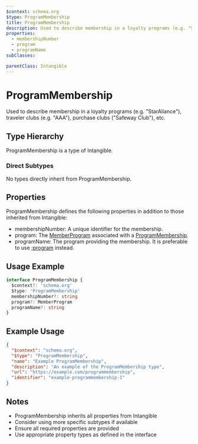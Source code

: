 ```yaml
---
$context: schema.org
$type: ProgramMembership
title: ProgramMembership
description: Used to describe membership in a loyalty programs (e.g. "StarAliance"), traveler clubs (e.g. "AAA"), purchase clubs ("Safeway Club"), etc.
properties:
  - membershipNumber
  - program
  - programName
subClasses:

parentClass: Intangible
---
```


# ProgramMembership

Used to describe membership in a loyalty programs (e.g. "StarAliance"), traveler clubs (e.g. "AAA"), purchase clubs ("Safeway Club"), etc.

## Type Hierarchy

ProgramMembership is a type of Intangible.

### Direct Subtypes

No types directly inherit from ProgramMembership.

## Properties

ProgramMembership defines the following properties in addition to those inherited from Intangible:

- membershipNumber: A unique identifier for the membership.
- program: The [MemberProgram](https://schema.org/MemberProgram) associated with a [ProgramMembership](https://schema.org/ProgramMembership).
- programName: The program providing the membership. It is preferable to use [:program](https://schema.org/program) instead.

## Usage Example

```typescript
interface ProgramMembership {
  $context?: 'schema.org'
  $type: 'ProgramMembership'
  membershipNumber?: string
  program?: MemberProgram
  programName?: string
}
```

## Example Usage

```json
{
  "$context": "schema.org",
  "$type": "ProgramMembership",
  "name": "Example ProgramMembership",
  "description": "An example of the ProgramMembership type",
  "url": "https://example.com/programmembership",
  "identifier": "example-programmembership-1"
}
```

## Notes

- ProgramMembership inherits all properties from Intangible
- Consider using more specific subtypes if available
- Ensure all required properties are provided
- Use appropriate property types as defined in the interface
